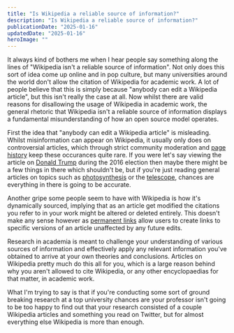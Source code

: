 ```yaml
---
title: "Is Wikipedia a reliable source of information?"
description: "Is Wikipedia a reliable source of information?"
publicationDate: "2025-01-16"
updatedDate: "2025-01-16"
heroImage: ""
---
```


It always kind of bothers me when I hear people say something along the lines of "Wikipedia isn't a reliable source of information". Not only does this sort of idea come up online and in pop culture, but many universities around the world don't allow the citation of Wikipedia for academic work. A lot of people believe that this is simply because "anybody can edit a Wikipedia article", but this isn't really the case at all. Now whilst there are valid reasons for disallowing the usage of Wikipedia in academic work, the general rhetoric that Wikipedia isn't a reliable source of information displays a fundamental misunderstanding of how an open source model operates.

First the idea that "anybody can edit a Wikipedia article" is misleading. Whilst misinformation can appear on Wikipedia, it usually only does on controversial articles, which through strict community moderation and [page history](https://en.wikipedia.org/wiki/Help:Page_history) keep these occurances quite rare. If you were let's say viewing the article on [Donald Trump](https://en.wikipedia.org/wiki/Donald_Trump) during the 2016 election then maybe there might be a few things in there which shouldn't be, but if you're just reading general articles on topics such as [photosynthesis](https://en.wikipedia.org/wiki/Photosynthesis) or the [telescope](https://en.wikipedia.org/wiki/Telescope), chances are everything in there is going to be accurate.

Another gripe some people seem to have with Wikipedia is how it's dynamically sourced, implying that as an article get modified the citations you refer to in your work might be altered or deleted entirely. This doesn't make any sense however as [permanent links](https://en.wikipedia.org/wiki/Help:Permanent_link) allow users to create links to specific versions of an article unaffected by any future edits.

Research in academia is meant to challenge your understanding of various sources of information and effectively apply any relevant information you've obtained to arrive at your own theories and conclusions. Articles on Wikipedia pretty much do this all for you, which is a large reason behind why you aren't allowed to cite Wikipedia, or any other encyclopaedias for that matter, in academic work.

What I'm trying to say is that if you're conducting some sort of ground breaking research at a top university chances are your professor isn't going to be too happy to find out that your research consisted of a couple Wikipedia articles and something you read on Twitter, but for almost everything else Wikipedia is more than enough.
